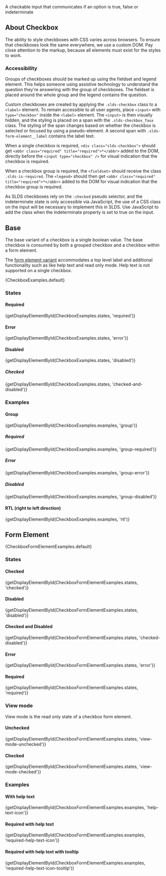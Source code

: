
<div className="doc lead">
  A checkable input that communicates if an option is true, false or indeterminate
</div>

## About Checkbox

The ability to style checkboxes with CSS varies across browsers. To ensure that checkboxes look the same everywhere, we use a custom DOM. Pay close attention to the markup, because all elements must exist for the styles to work.

### Accessibility

Groups of checkboxes should be marked up using the fieldset and legend element. This helps someone using assistive technology to understand the question they're answering with the group of checkboxes. The fieldset is placed around the whole group and the legend contains the question.

Custom checkboxes are created by applying the `.slds-checkbox` class to a `<label>` element. To remain accessible to all user agents, place `<input>` with `type="checkbox"` inside the `<label>` element. The `<input>` is then visually hidden, and the styling is placed on a span with the `.slds-checkbox_faux` class. The styling of the span changes based on whether the checkbox is selected or focused by using a pseudo-element. A second span with `.slds-form-element__label` contains the label text.

When a single checkbox is required, `<div class="slds-checkbox">` should get `<abbr class="required" title="required">*</abbr>` added to the DOM, directly before the `<input type="checkbox" />` for visual indication that the checkbox is required.

When a checkbox group is required, the `<fieldset>` should receive the class `.slds-is-required`. The `<legend>` should then get `<abbr class="required" title="required">*</abbr>` added to the DOM for visual indication that the checkbox group is required.

As SLDS checkboxes rely on the `:checked` pseudo selector, and the indeterminate state is only accessible via JavaScript, the use of a CSS class on the input will be necessary to implement this in SLDS. Use JavaScript to add the class when the indeterminate property is set to true on the input.

## Base

The base variant of a checkbox is a single boolean value. The base checkbox is consumed by both a grouped checkbox and a checkbox within a form element.

The [form element variant](#Form-Element) accommodates a top level label and additional functionality such as like help text and read only mode. Help text is not supported on a single checkbox.

<CodeView>
  {CheckboxExamples.default}
</CodeView>

### States

#### Required

<CodeView>
  {getDisplayElementById(CheckboxExamples.states, 'required')}
</CodeView>

#### Error

<CodeView>
  {getDisplayElementById(CheckboxExamples.states, 'error')}
</CodeView>

#### Disabled

<CodeView>
  {getDisplayElementById(CheckboxExamples.states, 'disabled')}
</CodeView>

##### Checked

<CodeView>
  {getDisplayElementById(CheckboxExamples.states, 'checked-and-disabled')}
</CodeView>

### Examples

#### Group

<CodeView>
  {getDisplayElementById(CheckboxExamples.examples, 'group')}
</CodeView>

##### Required

<CodeView>
  {getDisplayElementById(CheckboxExamples.examples, 'group-required')}
</CodeView>

##### Error

<CodeView>
  {getDisplayElementById(CheckboxExamples.examples, 'group-error')}
</CodeView>

##### Disabled

<CodeView>
  {getDisplayElementById(CheckboxExamples.examples, 'group-disabled')}
</CodeView>

#### RTL (right to left direction)

<CodeView>
  {getDisplayElementById(CheckboxExamples.examples, 'rtl')}
</CodeView>

## Form Element

<CodeView>
  {CheckboxFormElementExamples.default}
</CodeView>

### States

#### Checked

<CodeView>
  {getDisplayElementById(CheckboxFormElementExamples.states, 'checked')}
</CodeView>

#### Disabled

<CodeView>
  {getDisplayElementById(CheckboxFormElementExamples.states, 'disabled')}
</CodeView>

#### Checked and Disabled

<CodeView>
  {getDisplayElementById(CheckboxFormElementExamples.states, 'checked-disabled')}
</CodeView>

#### Error

<CodeView>
  {getDisplayElementById(CheckboxFormElementExamples.states, 'error')}
</CodeView>

#### Required

<CodeView>
  {getDisplayElementById(CheckboxFormElementExamples.states, 'required')}
</CodeView>

### View mode

View mode is the read only state of a checkbox form element.

#### Unchecked

<CodeView>
  {getDisplayElementById(CheckboxFormElementExamples.states, 'view-mode-unchecked')}
</CodeView>

#### Checked

<CodeView>
  {getDisplayElementById(CheckboxFormElementExamples.states, 'view-mode-checked')}
</CodeView>

### Examples

#### With help text

<CodeView>
  {getDisplayElementById(CheckboxFormElementExamples.examples, 'help-text-icon')}
</CodeView>

#### Required with help text

<CodeView>
  {getDisplayElementById(CheckboxFormElementExamples.examples, 'required-help-text-icon')}
</CodeView>

#### Required with help text with tooltip

<CodeView>
  {getDisplayElementById(CheckboxFormElementExamples.examples, 'required-help-text-icon-tooltip')}
</CodeView>

